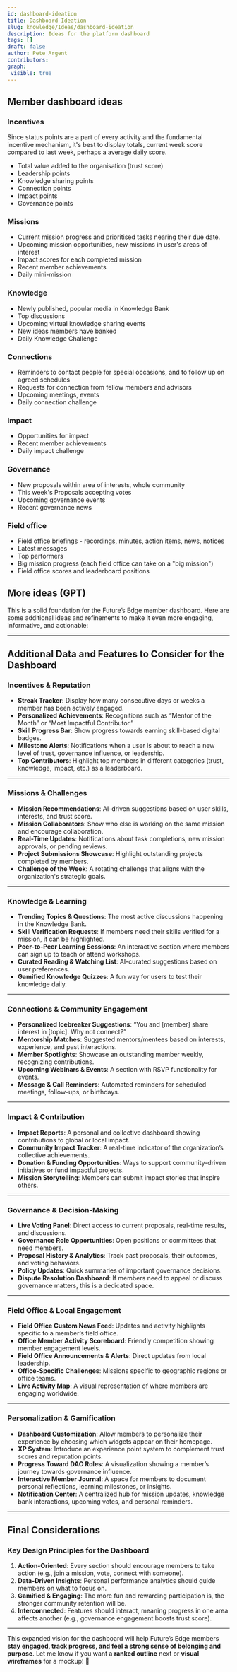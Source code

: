 ```yaml
---
id: dashboard-ideation
title: Dashboard Ideation
slug: knowledge/Ideas/dashboard-ideation
description: Ideas for the platform dashboard
tags: []
draft: false
author: Pete Argent
contributors: 
graph:
 visible: true
---
```


## Member dashboard ideas

### Incentives

Since status points are a part of every activity and the fundamental incentive mechanism, it's best to display totals, current week score compared to last week, perhaps a average daily score.
- Total value added to the organisation (trust score)
- Leadership points
- Knowledge sharing points
- Connection points
- Impact points
- Governance points

### Missions

- Current mission progress and prioritised tasks nearing their due date.
- Upcoming mission opportunities, new missions in user's areas of interest
- Impact scores for each completed mission
- Recent member achievements
- Daily mini-mission

### Knowledge

- Newly published, popular media in Knowledge Bank
- Top discussions
- Upcoming virtual knowledge sharing events
- New ideas members have banked
- Daily Knowledge Challenge

### Connections

- Reminders to contact people for special occasions, and to follow up on agreed schedules
- Requests for connection from fellow members and advisors
- Upcoming meetings, events
- Daily connection challenge

### Impact

- Opportunities for impact
- Recent member achievements
- Daily impact challenge

### Governance

- New proposals within area of interests, whole community
- This week's Proposals accepting votes
- Upcoming governance events
- Recent governance news

### Field office

- Field office briefings - recordings, minutes, action items, news, notices
- Latest messages
- Top performers
- Big mission progress (each field office can take on a "big mission")
- Field office scores and leaderboard positions

## More ideas (GPT)

This is a solid foundation for the Future’s Edge member dashboard. Here are some additional ideas and refinements to make it even more engaging, informative, and actionable:

---

## **Additional Data and Features to Consider for the Dashboard**

### **Incentives & Reputation**

- **Streak Tracker**: Display how many consecutive days or weeks a member has been actively engaged.
- **Personalized Achievements**: Recognitions such as “Mentor of the Month” or “Most Impactful Contributor.”
- **Skill Progress Bar**: Show progress towards earning skill-based digital badges.
- **Milestone Alerts**: Notifications when a user is about to reach a new level of trust, governance influence, or leadership.
- **Top Contributors**: Highlight top members in different categories (trust, knowledge, impact, etc.) as a leaderboard.

---

### **Missions & Challenges**

- **Mission Recommendations**: AI-driven suggestions based on user skills, interests, and trust score.
- **Mission Collaborators**: Show who else is working on the same mission and encourage collaboration.
- **Real-Time Updates**: Notifications about task completions, new mission approvals, or pending reviews.
- **Project Submissions Showcase**: Highlight outstanding projects completed by members.
- **Challenge of the Week**: A rotating challenge that aligns with the organization's strategic goals.

---

### **Knowledge & Learning**

- **Trending Topics & Questions**: The most active discussions happening in the Knowledge Bank.
- **Skill Verification Requests**: If members need their skills verified for a mission, it can be highlighted.
- **Peer-to-Peer Learning Sessions**: An interactive section where members can sign up to teach or attend workshops.
- **Curated Reading & Watching List**: AI-curated suggestions based on user preferences.
- **Gamified Knowledge Quizzes**: A fun way for users to test their knowledge daily.

---

### **Connections & Community Engagement**

- **Personalized Icebreaker Suggestions**: “You and [member] share interest in [topic]. Why not connect?”
- **Mentorship Matches**: Suggested mentors/mentees based on interests, experience, and past interactions.
- **Member Spotlights**: Showcase an outstanding member weekly, recognizing contributions.
- **Upcoming Webinars & Events**: A section with RSVP functionality for events.
- **Message & Call Reminders**: Automated reminders for scheduled meetings, follow-ups, or birthdays.

---

### **Impact & Contribution**

- **Impact Reports**: A personal and collective dashboard showing contributions to global or local impact.
- **Community Impact Tracker**: A real-time indicator of the organization’s collective achievements.
- **Donation & Funding Opportunities**: Ways to support community-driven initiatives or fund impactful projects.
- **Mission Storytelling**: Members can submit impact stories that inspire others.

---

### **Governance & Decision-Making**

- **Live Voting Panel**: Direct access to current proposals, real-time results, and discussions.
- **Governance Role Opportunities**: Open positions or committees that need members.
- **Proposal History & Analytics**: Track past proposals, their outcomes, and voting behaviors.
- **Policy Updates**: Quick summaries of important governance decisions.
- **Dispute Resolution Dashboard**: If members need to appeal or discuss governance matters, this is a dedicated space.

---

### **Field Office & Local Engagement**

- **Field Office Custom News Feed**: Updates and activity highlights specific to a member’s field office.
- **Office Member Activity Scoreboard**: Friendly competition showing member engagement levels.
- **Field Office Announcements & Alerts**: Direct updates from local leadership.
- **Office-Specific Challenges**: Missions specific to geographic regions or office teams.
- **Live Activity Map**: A visual representation of where members are engaging worldwide.

---

### **Personalization & Gamification**

- **Dashboard Customization**: Allow members to personalize their experience by choosing which widgets appear on their homepage.
- **XP System**: Introduce an experience point system to complement trust scores and reputation points.
- **Progress Toward DAO Roles**: A visualization showing a member’s journey towards governance influence.
- **Interactive Member Journal**: A space for members to document personal reflections, learning milestones, or insights.
- **Notification Center**: A centralized hub for mission updates, knowledge bank interactions, upcoming votes, and personal reminders.

---

## **Final Considerations**

### **Key Design Principles for the Dashboard**

1. **Action-Oriented**: Every section should encourage members to take action (e.g., join a mission, vote, connect with someone).
2. **Data-Driven Insights**: Personal performance analytics should guide members on what to focus on.
3. **Gamified & Engaging**: The more fun and rewarding participation is, the stronger community retention will be.
4. **Interconnected**: Features should interact, meaning progress in one area affects another (e.g., governance engagement boosts trust score).

---

This expanded vision for the dashboard will help Future’s Edge members **stay engaged, track progress, and feel a strong sense of belonging and purpose**. Let me know if you want a **ranked outline** next or **visual wireframes** for a mockup! 🚀

